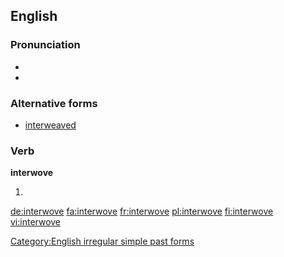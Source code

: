 ==English==

===Pronunciation===
* {{IPA|/ˈɪntərwoːv/}}
* {{audio|en-us-interwove.ogg|Audio (US)}}

===Alternative forms===
* [[interweaved]]

===Verb===
'''interwove'''

# {{en-simple past of|interweave}}

[[Category:English irregular simple past forms]]

[[de:interwove]]
[[fa:interwove]]
[[fr:interwove]]
[[pl:interwove]]
[[fi:interwove]]
[[vi:interwove]]